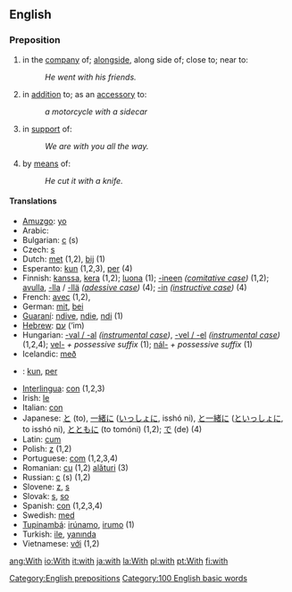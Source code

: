 ==English==

{{rank|was|he|his|11|with|is|it|for}}

=== Preposition ===
#in the [[company]] of; [[alongside]], along side of; close to; near to:
#:''He went with his friends.''
#in [[addition]] to; as an [[accessory]] to:
#:''a motorcycle with a sidecar''
#in [[support]] of:
#:''We are with you all the way.''
#by [[means]] of:
#:''He cut it with a knife.''

====Translations====
*[[Amuzgo]]: [[yo#Amuzgo|yo]]
*Arabic: {{ARchar|[[مع]]}} {{Unicode|[[maʕa]]}}
*Bulgarian: [[с#Bulgarian|с]] (s)
*Czech: [[s#Czech|s]]
*Dutch: [[met#Dutch|met]] (1,2), [[bij]] (1)
*Esperanto: [[kun]] (1,2,3), [[per]] (4)
*Finnish: [[kanssa]], [[kera]] (1,2); [[luona]] (1); [[-ineen]] ''([[comitative case]])'' (1,2); [[apu|avulla]], [[-lla]] / [[-llä]] ''([[adessive case]])'' (4); [[-in]] ''([[instructive case]])'' (4)
*French: [[avec]] (1,2),
*German: [[mit]], [[bei]]
*[[Guaraní]]: [[ndive]], [[ndie]], [[ndi]] (1)
*[[Hebrew]]: [[עם]] (‘im)
*Hungarian: [[-vel|-val / -al]] ''([[instrumental case]])'', [[-vel|-vel / -el]] ''([[instrumental case]])'' (1,2,4); [[vel-]] ''+ possessive suffix'' (1); [[nál-]] ''+ possessive suffix'' (1)
*Icelandic: [[með]]
*{{io}}: [[kun]], [[per]]
*[[Interlingua]]: [[con]] (1,2,3)
*Irish: [[le#Irish|le]]
*Italian: [[con#Italian|con]]
*Japanese: [[と]] (to), [[一緒に]] ([[いっしょに]], isshó ni), [[と一緒に]] ([[といっしょに]], to isshó ni), [[とともに]] (to tomóni) (1,2); [[で]] (de) (4)
*Latin: [[cum#Latin|cum]]
*Polish: [[z#Polish|z]] (1,2)
*Portuguese: [[com#Portuguese|com]] (1,2,3,4)
*Romanian: [[cu]] (1,2) [[alături]] (3)
*Russian: [[с#Russian|с]] (s) (1,2)
*Slovene: [[z#Slovene|z]], [[s#Slovene|s]]
*Slovak: [[s#Slovak|s]], [[so#Slovak|so]]
*Spanish: [[con#Spanish|con]] (1,2,3,4)
*Swedish: [[med#Swedish|med]]
*[[Tupinambá]]: [[irúnamo]], [[irumo]] (1)
*Turkish: [[ile]], [[yanında]]
*Vietnamese: [[với]] (1,2)

[[Category:English prepositions]]
[[Category:100 English basic words]]

[[ang:With]]
[[io:With]]
[[it:with]]
[[ja:with]]
[[la:With]]
[[pl:with]]
[[pt:With]]
[[fi:with]]